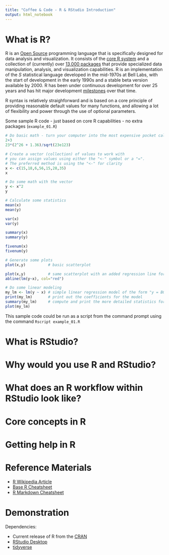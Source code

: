```yaml
---
title: "Coffee & Code - R & RStudio Introduction"
output: html_notebook
---
```


# What is R?

R is an [Open Source](https://opensource.org) programming language that is specifically designed for data analysis and visualization. It consists of the [core R system](https://cran.r-project.org) and a collection of (currently) over [13,000 packages](http://cran.cnr.berkeley.edu) that provide specialized data manipulation, analysis, and visualization capabilities. R is an implementation of the *S* statistical language developed in the mid-1970s at Bell Labs, with the start of development in the early 1990s and a stable beta version available by 2000. R has been under continuous development for over 25 years and has hit major development [milestones](https://en.wikipedia.org/wiki/R_\(programming_language\)#Milestones) over that time. 

R syntax is relatively straighforward and is based on a core principle of providing reasonable default values for many functions, and allowing a lot of flexibility and power through the use of optional parameters. 

Some sample R code - just based on core R capabilities - no extra packages (`example_01.R`)

```r
# Do basic math - turn your computer into the most expensive pocket calculator you have ever used
2+3
23*(2^26 + 1.36)/sqrt(23e123)

# Create a vector (collection) of values to work with
# you can assign values using either the "<-" symbol or a "=". 
# The preferred method is using the "<-" for clarity
x <- c(15,18,6,56,15,28,35)
x

# Do some math with the vector
y <- x^2
y

# Calculate some statistics
mean(x)
mean(y)

var(x)
var(y)

summary(x)
summary(y)

fivenum(x)
fivenum(y)

# Generate some plots
plot(x,y)          # basic scatterplot

plot(x,y)          # same scatterplot with an added regression line for the paired x-y values 
abline(lm(y~x), col="red")

# Do some linear modeling
my_lm <- lm(y ~ x) # simple linear regression model of the form "y = B0 + (B1 * x)"
print(my_lm)       # print out the coefficients for the model
summary(my_lm)     # compute and print the more detailed statistics for the model
plot(my_lm)
```

This sample code could be run as a script from the command prompt using the command `Rscript example_01.R`

# What is RStudio?


# Why would you use R and RStudio?


# What does an R workflow within RStudio look like?


# Core concepts in R 


# Getting help in R


# Reference Materials

* [R Wikipedia Article](https://en.wikipedia.org/wiki/R_(programming_language))
* [Base R Cheatsheet](https://www.rstudio.com/wp-content/uploads/2016/10/r-cheat-sheet-3.pdf)
* [R Markdown Cheatsheet](https://www.rstudio.com/wp-content/uploads/2015/02/rmarkdown-cheatsheet.pdf)

# Demonstration

Dependencies:

* Current release of R from the [CRAN](https://cran.r-project.org)
* [RStudio Desktop](https://www.rstudio.com/products/rstudio/download/)
* [tidyverse](https://tidyverse.tidyverse.org)